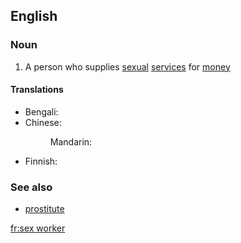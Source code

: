 ==English==
{{wikipedia}}

===Noun===
{{en-noun|sg=[[sex]] [[worker]]}}

# A person who supplies [[sexual]] [[service]]s for [[money]]

====Translations====
{{trans-top|person who supplies sexual services for money}}
* Bengali: {{t-|bn|যৌনকর্মী|sc=Beng|xs=Bengali}}
* Chinese:
*: Mandarin: {{t|cmn|性工作者|tr=xìnggōngzuòzhě|sc=Hani}}
{{trans-mid}}
* Finnish: {{t|fi|seksityöntekijä}}
{{trans-bottom}}

===See also===
*[[prostitute]]

[[fr:sex worker]]